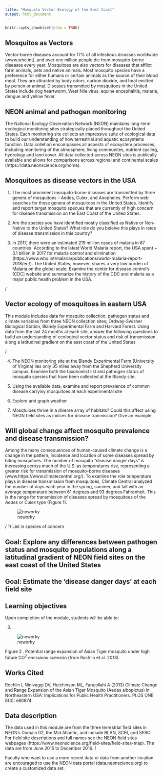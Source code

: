 ```yaml
---
title: "Mosquito Vector Ecology of the East Coast"
output: html_document
---
```


```r
knitr::opts_chunk$set(echo = TRUE)
```

## Mosquitos as Vectors 

Vector-borne diseases account for 17% of all infestious diseases worldwide (www.who.int), and over one million people die from mosquito-borne diseases every year. Mosquitoes are also vectors for diseases that afflict farm animals, pets and native animals. Most mosquito species have a preference for either humans or certain animals as the source of their blood meal. They are attracted by body odors, carbon dioxide, and heat emitted by person or animal. Diseases transmitted by mosquitoes in the United States include dog heartworm, West Nile virus, equine encephalitis, malaria, dengue and yellow fever. 

## NEON animal and pathogen monitoring

The National Ecology Observation Network (NEON) maintains long-term ecological monitoring sites strategically placed throughout the United States. Each monitoring site collects an impressive suite of ecological data to build our understanding of how terrestrial and aquatic ecosystems function. Data colletion encompasses all aspects of ecosystem processes, including monitoring of the atmosphere, living communites, nutrient cycling, hydrology and land cover. All data collected across NEON sites is publically available and allows for comparisons across regional and continental scales (https://data.neonscience.org/home). 

## Mosquitoes as disease vectors in the USA

1) The most prominent mosquito-borne diseases are transmitted by three genera of mosquitoes – Aedes, Culex, and Anopheles. Perform web searches for these genera of mosquitoes in the United States. Identify and report target mosquito specues that are currently of high concern for disease transmission on the East Coast of the United States. 


<!-- Two species, *Aedes aegypti* (yellow fever) and *Aedes albopictus* (southern house mosquito), carry several of these dangerous diseases but currently have a limited range in the United States. These two species tend to be mostly  found in the South and Southeast, however, the range of *Aedes albopictus* extends into northeast towards New York. Anopheles mosquitoes are best known for spreading malaria, Anopheles quadrimaculatus carries malaria but the disease has been wiped out. Culex pipiens and Culex tarsalis are most likely to carry west nile virus. -->


2) Are the species you have identified mostly classified as Native or Non-Native to the United States? What role do you beleive this plays in rates of disease transmission in this country?





3) In 2017, there were an estimated 219 million cases of malaria in 87 countries. According to the latest World Malaria report, the USA spent ~ 3.1 billion in 2017 for malaria control and elimination (https://www.who.int/malaria/publications/world-malaria-report-2018/en/). The United States, however, shares a very low burden of Malaria on the global scale. Examine the center for disease control's (CDC) website and summarize the history of the CDC and malaria as a major public health problem in the USA.

/

## Vector ecology of mosquitoes in eastern USA

This module includes data for mosquito collection, pathogen status and climate variables from three NEON collection sites; Ordway-Swisher Biological Station, Blandy Experimental Farm and Harvard Forest. Using data from the last 24 months at each site, answer the following questions to build an understanding of ecological vector status and risk of transmission along a latitudinal gradient on the east coast of the United States


/

4) The NEON monitoring site at the Blandy Experimental Farm (University of Virgina) lies only 35 miles away from the Shepherd University campus. Examine both the taxonomist list and pathogen status of mosquito species that have been collected at the Blandy site. 



5) Using the available data, examine and report prevalence of common disease carryiny mosquitoes at each experimental site


6) Explore and graph weather


7) Mosqtuioes thrive in a diverse array of habitats?  Could this affect using NEON field sites as indices for disease tranmission? Give an example.


## Will global change affect mosquito prevalence and disease transmission?

Among the many consequences of human-caused climate change is a change in the pattern, incidence and location of some diseases spread by biting mosquitoes. 
The number of mosquito “disease danger days” is increasing across much of the U.S. as temperatures rise, representing a greater risk for transmission of mosquito-borne diseases (www.https://www.climatecentral.org/). To examine the role temperature plays in disease transmission from mosquitoes, Climate Central analyzed the number of days each year in the spring, summer, and fall with an average temperature between 61 degrees and 93 degrees Fahrenheit. This is the range for transmission of diseases spread by mosquitoes of the *Aedes* or *Culex* type (Figure 1).

![noworky](2018Mosquitoes_Editorial_TransmissionCurve.jpg)



/
1) List in species of concern 



## Goal: Explore any differences between pathogen status and mosquito populations along a latitudinal gradient of NEON field sites on the east coast of the United States

## Goal: Estimate the 'disease danger days' at each field site 


## Learning objectives

Upon completion of the module, students will be able to:


3)

![noworky](tigermosquitorange.png)

Figure 2 . Potential range expansion of Asian Tiger mosquito under high future CO^2^ emissions scenario (from Rochlin et al. 2013). 




## Works Cited

Rochlin I, Ninivaggi DV, Hutchinson ML, Farajollahi A (2013) Climate Change and Range Expansion of the Asian Tiger Mosquito (Aedes albopictus) in Northeastern USA: Implications for Public Health Practitioners. PLOS ONE 8(4): e60874.



## Data description
The data used in this module are from the three terrestrial field sites in NEON’s Domain 02, the Mid Atlantic, and include
BLAN, SCBI, and SERC. For field site descriptions and full names see the NEON field sites webpages
(https://www.neonscience.org/field-sites/field-sites-map). The data are from June 2015 to December 2016.
1

Faculty who want to use a more recent data or data from another location are encouraged to use the NEON data portal (data.neonscience.org) to create a customized data set.

##

